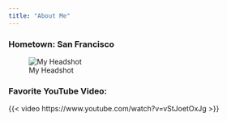 ```yaml
---
title: "About Me"
---
```


### Hometown: San Francisco
![My Headshot](images/San-Francisco Pic.webp)

### Favorite YouTube Video:
{{< video https://www.youtube.com/watch?v=vStJoetOxJg >}}